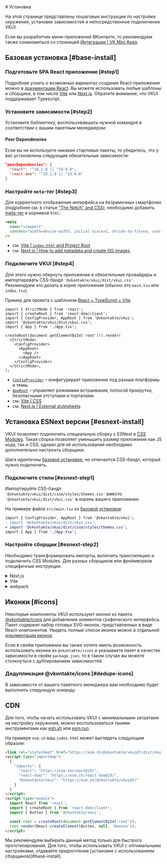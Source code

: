 <Overview>
# Установка

На этой странице представлены пошаговые инструкции по настройке окружения,
установке зависимостей и непосредственное подключение VKUI.

Если вы разработчик мини-приложений ВКонтакте, то рекомендуем также ознакомиться со
страницей [Интеграции | VK Mini Apps](https://www.npmjs.com/package/@vkontakte/create-vk-mini-app).

</Overview>

<InstallTemplates />

## Базовая установка [#base-install]

<Steps>

### Подготовьте SPA React приложение [#step1]

Подробнее узнать о возможных вариантах создания React-приложения можно в [документации React](https://ru.react.dev/learn/start-a-new-react-project).
Вы можете использовать любые шаблоны и сборщики, в том числе [Vite](https://vite.dev/) или [Next.js](https://nextjs.org/).
Обратите внимание, что VKUI поддерживает Typescript.

### Установите зависимости [#step2]

Установите библиотеку, воспользовавшись нужной командой в соответствии с вашим пакетным менеджером:

<PackageManagers
  npm="npm i --save @vkontakte/vkui"
  yarn="yarn add @vkontakte/vkui"
  pnpm="pnpm add @vkontakte/vkui"
/>

#### Peer Dependencies

Если вы не используете никакие стартовые пакеты, то убедитесь, что у вас установлены следующие обязательные зависимости:

```json
"peerDependencies": {
  "react": "^18.2.0 || ^19.0.0",
  "react-dom": "^18.2.0 || ^19.0.0"
}
```

### Настройте `meta`-тег [#step3]

Для корректного отображения интерфейса на безрамочных смартфонах (подробнее см. в статье ["The Notch" and CSS](https://css-tricks.com/the-notch-and-css/)),
необходимо добавить [meta-тег](https://developer.mozilla.org/en-US/docs/Web/HTML/Viewport_meta_tag) в корневой `html`:

```html
<meta
  name="viewport"
  content="width=device-width, initial-scale=1, shrink-to-fit=no, user-scalable=no, viewport-fit=cover"
/>
```

- см. [Vite | `index.html` and Project Root](https://vite.dev/guide/#index-html-and-project-root)
- см. [Next.js | How to add metadata and create OG images](https://nextjs.org/docs/app/building-your-application/optimizing/metadata)

### Подключите VKUI [#step4]

Для этого нужно обернуть приложение в обязательные провайдеры и импортировать CSS-бандл `'@vkontakte/vkui/dist/vkui.css'`.
Рекомендуем это делать в корне приложения (обычно это `main.tsx` или `index.tsx`).

Пример для проекта с шаблоном [React + TypeScript + Vite](https://github.com/vitejs/vite/tree/main/packages/create-vite/template-react-ts).

```tsx showLineNumbers filename="src/main.tsx" {4,9-10,12-13}
import { StrictMode } from 'react';
import { createRoot } from 'react-dom/client';
import { ConfigProvider, AppRoot } from '@vkontakte/vkui';
import '@vkontakte/vkui/dist/vkui.css';
import { App } from './App.tsx';

createRoot(document.getElementById('root')!).render(
  <StrictMode>
    <ConfigProvider>
      <AppRoot>
        <App />
      </AppRoot>
    </ConfigProvider>
  </StrictMode>,
);
```

- [`ConfigProvider`](/components/config-provider) – конфигурирует приложение под разные платформы и темы.
- [`AppRoot`](/components/app-root) – управляет режимами встраивания, полосой прокрутки, безопасными отступами и порталами.
- см. [Vite | CSS](https://vite.dev/guide/features#css)
- см. [Next.js | External stylesheets](https://nextjs.org/docs/app/getting-started/css#external-stylesheets)

</Steps>

## Установка ESNext версии [#esnext-install]

VKUI позволяет подключить специальную сборку с ESNext и [CSS Modules](https://github.com/css-modules/css-modules).
Такая сборка позволяет уменьшить размер приложения как JS кода, так и CSS, однако для её использования необходимо дополнительно
настроить сборщики.

Шаги идентичны [базовой установке](#basic-install), но отличается CSS-бандл, который нужно подключить.

<Steps>

### Подключите стили [#esnext-step1]

Импортируйте CSS-бандл `'@vkontakte/vkui/dist/cssm/styles/themes.css'` вместо `'@vkontakte/vkui/dist/vkui.css'` в корень вашего приложения.

На примере файла `src/main.tsx` из [базовой установки](#basic-install):

```diff filename="src/main.tsx"
import { ConfigProvider, AppRoot } from '@vkontakte/vkui';
- import '@vkontakte/vkui/dist/vkui.css';
+ import '@vkontakte/vkui/dist/cssm/styles/themes.css';
import { App } from './App.tsx';
```

### Настройте сборщик [#esnext-step2]

Необходимо трансформировать импорты, включить транспиляцию и подключить CSS Modules. Для разных сборщиков или фреймворков
специфичные инструкции.

<details>
<summary>Next.js</summary>

```js filename="next.config.js"
module.exports = {
  // ...

  // Включаем транспиляцию
  transpilePackages: ['@vkontakte/vkui'],

  // Трансформируем импорты
  modularizeImports: {
    '@vkontakte/vkui': {
      transform: '@vkontakte/vkui/dist/cssm',
      skipDefaultConversion: true,
    },
  },
};
```

[Пример приложения](https://codesandbox.io/p/sandbox/vkui-next-js-cssm-el0g7c) на Next.js

</details>

<details>
<summary>Vite</summary>

```js filename="vite.config.js"
export default defineConfig({
  // ...
  resolve: {
    alias: [{ find: /^@vkontakte\/vkui$/, replacement: '@vkontakte/vkui/dist/cssm' }],
  },
});
```

[Пример приложения](https://codesandbox.io/p/sandbox/vkui-vite-cssm-4iikku) на Vite

</details>

<details>
<summary>webpack</summary>

```js filename="webpack.config.js"
module.exports = {
  //...

  module: {
    rules: [
      // Включаем транспиляцию
      {
        test: /\.js$/,
        include: /node_modules\/@vkontakte\/vkui/,
        use: ['babel-loader'],
      },

      // Обрабатываем css modules
      {
        test: /\.css$/,
        include: /node_modules\/@vkontakte\/vkui/,
        use: [
          {
            loader: 'css-loader',
            /* Используем следующие опции в случае использования `css-loader >= 7.0.0` (см. https://github.com/webpack-contrib/css-loader/blob/v7.1.0/CHANGELOG.md) */
            // options: {
            //   namedExport: false,
            //   exportLocalsConvention: 'as-is',
            // }
          },
        ],
      },
    ],
  },

  // Трансформируем импорты
  resolve: {
    alias: {
      '@vkontakte/vkui$': '@vkontakte/vkui/dist/cssm',
    },
  },
};
```

</details>

</Steps>

## Иконки [#icons]

Некоторые компоненты VKUI используют иконки из пакета [@vkontakte/icons](https://www.npmjs.com/package/@vkontakte/icons) для
добавления элементов графического интерфейса. Пакет содержит набор готовых SVG-иконок, представленных в виде React-компонентов.
Увидеть полный список иконок можно в отдельной [документации иконок](https://vkcom.github.io/icons).

Если в своём приложении вы также хотите иметь возможность использовать иконки из `@vkontakte/icons`
и указываете пакет в качестве зависимости в своём `package.json`, то в таком случае вы
можете столкнуться с дублированием зависимостей.

### Дедупликация @vkontakte/icons [#dedupe-icons]

В зависимости от вашего пакетного менеджера вам необходимо будет выполнить следующую команду:

<PackageManagers npm="npm dedupe" yarn="yarn dedupe @vkontakte/icons" pnpm="pnpm dedupe" />

## CDN

Для того, чтобы начать использовать VKUI с минимальными затратами на настройку окружения, можно
воспользоваться такими инструментами как [esh.sh](https://esm.sh/) или [esm.run](https://www.jsdelivr.com/esm).

На примере `esm.sh` ваш `index.html` может выглядеть следующим образом:

```html
<link rel="stylesheet" href="https://esm.sh/@vkontakte/vkui@7/dist/vkui.css" />
<script type="importmap">
  {
    "imports": {
      "react": "https://esm.sh/react@19/",
      "react-dom/": "https://esm.sh/react-dom@19/",
      "@vkontakte/vkui": "https://esm.sh/@vkontakte/vkui@7/"
    }
  }
</script>
<script type="module">
  import React from 'react';
  import { createRoot } from 'react-dom/client';
  import { Button } from '@vkontakte/vkui';

  const root = createRoot(document.getElementById('root'));
  root.render(React.createElement(Button, null, 'Кнопка'));
</script>
```

<Callout>
  Мы рекомендуем выбирать данный метод только для быстрого прототипирования. Для того, чтобы
  использовать VKUI с оптимальными настройками, отдавайте предпочтение [установке с использованием
  сборщиков](#base-install).
</Callout>
